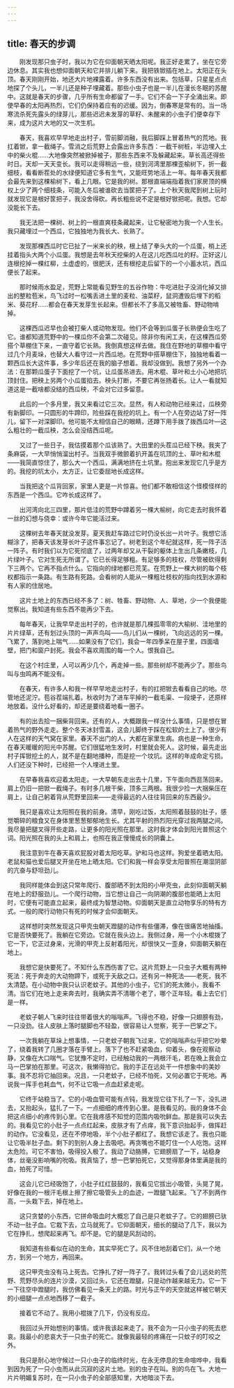 ```yaml
---
---
---
```

title: 春天的步调
---




　　刚发现那只虫子时，我以为它在仰面朝天晒太阳呢。我正好走累了，坐在它旁边休息。其实我也想仰面朝天和它并排儿躺下来。我把铁锨插在地上。太阳正在头顶。春天刚刚开始，地还大片地裸露着。许多东西没有出来。包括草，只星星点点地探了个头儿，一半儿还是种子埋藏着。那些小虫子也是一半儿在漫长冬眠的苏醒中。这就是春天的步骤，几乎所有生命都留了一手。它们不会一下子全涌出来。即使早春的太阳再热烈，它们仍保持着应有的迟缓。因为，倒春寒是常有的。当一场寒流杀死先露头的绿芽儿，那些迟迟未发芽的草籽、未醒来的小虫子们便幸存下来，成为这片大地的又一次生机。

　　春天，我喜欢早早地走出村子，雪前脚消融，我后脚踩上冒着热气的荒地。我扛着锨，拿一截绳子。雪消之后荒野上会露出许多东西：一截干树桩，半边埋入土中的柴火棍……大地像突然被掀掉被子，那些东西来不及躲藏起来。草长高还得些时日。天却一天天变长。我可以走得稍远一些，绕到河湾里那棵歪榆树下，折一截细枝，看看断茬处的水绿便知道它多有生气，又能旺势地活上一年。每年春天我都会最先来到这棵榆树下，看上几眼。它是我的树。那根直端端指着我们家房顶的横权上少了两个细枝条，可能入冬后被谁砍去当筐把子了。上个秋天我爬到树上玩时就发现它是根好筐把子，我没舍得砍。再长粗些说不定是根好锨把呢。我想。它却没能长下去。

　　我无法把一棵树、树上的一根直爽枝条藏起来，让它秘密地为我一个人生长。我只藏埋过一个西瓜，它独独地为我长大、长熟了。

　　发现那棵西瓜时它已扯了一米来长的秧，根上结了拳头大的一个瓜蛋，梢上还挂着指头大两个小瓜蛋。我想是去年秋天挖柴的人在这儿吃西瓜吐的籽。正好这儿连根挖掉一棵红柳，土虚虚的，很肥沃，还有根挖走后留下的一个小蓄水坑，西瓜便长了起来。

　　那时候雨水盈足，荒野上常能看见野生的五谷作物：牛吃进肚子没消化掉又排出的整粒苞米，鸟飞过时一松嘴丢进土里的麦粒、油菜籽，鼠洞遭毁后埋下的稻米、葵花籽……都会在春天发芽生长起来。但都长不了多高又被牲畜、野动物啃掉。

　　这棵西瓜迟早也会被打柴人或动物发现。他们不会等到瓜蛋子长熟便会生吃了它。谁都知道荒野中的一棵瓜你不会第二次碰见。除非你有闲工夫，在这棵西瓜旁搭个草棚住下来，一直守着它长熟。我倒真想这样去做。我住在野地的草棚中看守过几个月麦垛，也替大人看守过一片西瓜地。在荒野中搭草棚住下，独独地看着一颗西瓜长大这件事，多少年后还在我的脑子想着。我却没做到。我想了另外一个办法：在那颗瓜蛋子下面挖了一个坑，让瓜蛋吊进去。用木棍、草叶和土小心地把坑顶封住。把秧上另两个小瓜蛋掐去。秧头打断，不要它再张扬着长。让人一看就知道这是一截啥都没结的西瓜秧，不会对它过多留意。

　　此后的一个多月里，我又来看过它三次。显然，有人和动物已经来过，瓜秧旁有新脚印。一只圆形的牛蹄印，险些踩在我挖的坑上。有一个人在旁边站了好一阵儿，留下一对深脚印。他可能不太相信自己的眼睛，还蹲下用手拨了拨西瓜叶―这么粗壮的一截瓜秧，怎么会没结西瓜呢。

　　又过了一些日子，我估摸着那个瓜该熟了。大田里的头茬瓜已经下秧。我夹了条麻袋，一大早悄悄溜出村子。当我双手微颤着扒开盖在坑顶的土、草叶和木棍——我简直惊住了，那么大一个西瓜，满满地挤在土坑里。抱出来发现它几乎是方的。我挖的坑太小，太方正，让它委屈地长成这样。

　　当我把这个瓜背回家，家里人更是一片惊喜。他们都不敢相信这个怪模怪样的东西是一个西瓜。它咋长成这样了。

　　出河湾向北三四里，那片低洼的荒野中蹲着另一棵大榆树，向它走去时我怀着一丝的幻想与侥幸：或许今年它能活过来。

　　这棵树去年春天就没发芽。夏天我赶车路过它时仍没长出一片叶子。我想它活糊涂了，把春天该发芽长叶子这件事忘记了。树老到这个年纪就这样，死一阵子活一阵子。有时我们以为它死彻底了，过两年却又从干裂的躯体上生出几条嫩枝，几片绿叶子。它对生死无所谓了。它已长得足够粗。有足够多的枝权，尽管被砍得剩下三两个。它再不指点什么。它指向的绿地都已荒芜。在荒野上一棵大树的每个枝权都指示一条路。有生路有死路。会看树的人能从一棵粗壮枝权的指向找到水源和有人家的住居地。

　　这片土地上的东西已经不多了：树、牲畜、野动物、人、草地，少一个我便能觉察出。我知道有些东西不能再少下去。

　　每年春天，让我早早走出村子的，也许就是那几棵孤零零的大榆树、洼地里的片片绿草，还有划过头顶的一声声鸟叫——鸟儿们从一棵树，飞向远远的另一棵。飞累了，落到地上喘气……如果没有了它们，我会一年四季呆在屋子里，四面墙壁，把门和窗户封死。我会不喜欢周围的每一个人。恨我自己。

　　在这个村庄里，人可以再少几个，再走掉一些。那些树却不能再少了。那些鸟叫与虫鸣再不能没有。

　　在春天，有许多人和我一样早早地走出村子，有的扛把锨去看看自己的地。尽管地还泥泞。苞谷茬端扎着。秋收时为了进车平掉的一截毛渠、一段埂子，还原样地放着。没什么好看的，却还是要绕着地看一圈子。

　　有的出去拾一捆柴背回来。还有的人，大概跟我一样没什么事情，只是想在冒着热气的野外走走。整个冬天冰封雪盖，这会儿脚终于踩在松软的土上了。很少有人在这样的天气窝在家里。春天不出门的人，大都在家里生病。病也是一种生命，在春天暖暖的阳光中苏醒。它们很猛地生发时，村里就会死人。这时候，最先走出村子挥锨挖土的人，就不是在翻地播种，而是挖一个坟坑。这样的年成命定亏损。人们还没下种时，已经把一个人埋进土里。

　　在早春我喜欢迎着太阳走。一大早朝东走出去十几里，下午面向西逛荡回来。肩上仍旧一把锨一截绳子。有时多几根干柴，顶多三两根。我很少捡一大捆柴压在肩上，让自己躬着背从荒野里回来——走得最远的人往往背回来的东西最少。

　　我只是喜欢让太阳照在我的前身。清早，刚吃过饭，太阳照着鼓鼓的肚子，感觉嚼碎的粮食又在身体里葱葱郁郁地生长。尤其平射的热烈阳光穿过我两腿之间。我尽量把腿叉得开些走路，让更多的阳光照在那里。这时我才体会到阳光普照这个词。阳光照在我的头上和肩上，也照在我正慢慢成长的阴囊上。

　　我注意到牛在春天喜欢屁股对着太阳吃草。驴和马也这样。狗爱坐着晒太阳。老鼠和猫也爱后腿叉开坐在地上晒太阳。它们和我一样会享受太阳普照在潮湿阴部的亢奋与舒坦劲儿。

　　我同样能体会到这只常年爬行、腹部晒不到太阳的小甲壳虫，此刻仰面朝天躺在地上的舒服劲儿。一个爬行动物，当它想让自己一向阴潮的腹部也能晒上太阳时，它便有可能直立起来，最终成为智慧动物。仰面朝天是直立动物享乐的特有方式。一般的爬行动物只有死的时候才会仰面朝天。

　　这样想时突然发现这只甲壳虫朝天蹬腿的动作有些僵滞，像在很痛苦地抽搐。它是否快要死了。我躺在它旁边。它就在我头边上。我侧过身，用一个小木棍拨了它一下，它正过身来，光滑的甲壳上反射着阳光，却很快又一歪身，仰面朝天躺在地上。

　　我想它是快要死了。不知什么东西伤害了它。这片荒野上一只虫子大概有两种死法：死于奔走的大动物蹄下，或死于夭敌之口。还有另一种死法——老死，我不太清楚。在小动物中我只认识老蚊子。其他的小虫子，它们的死太微小，我看不清。当它们在地上走来奔去时，我确实弄不清哪个老了，哪个正年轻。看上去它们是一样。

　　老蚊子朝人飞来时往往带着很大的嗡嗡声。飞得也不稳，好像一只翅膀有劲，一只没劲。往人皮肤上落时腿脚也不轻盈，很容易让人觉察，死于一巴掌之下。

　　一次我躺在草垛上想事情，一只老蚊子朝我飞过来，它的嗡嗡声似乎把它吵晕了，绕着我转了几圈才落在手臂上。落下了也不赶紧吸血，仰着头，像在观察动静，又像在大口喘气。它犹豫不定时，已经触动我的一两根汗毛，若在晚上我会立马一巴掌拍在那里。可这次，我懒得拍它。我的手正在远处干一件想象中的美妙事。我不忍将它抽回来。况且，一只老蚊子，已经不怕死，又何必置它于死地。再说我一挥手也耗血气，何不让它吸一点血赶紧走呢。

　　它终于站稳当了。它的小吸血管可能有点钝，我发现它往下扎了一下，没扎进去，又抬起头，猛扎了一下。一点细细的疼传到心里。是我看见的。我的身体不会把这点细小的疼传到心里。它在我疼感不知觉的范围内吸吮鲜血。那是我可以失去的。我看见它的小肚子一点点红起来，皮肤才有了点痒，我下意识抬起手，做挥赶的动作。它没看见，还在不停地吸，半个小肚子都红了。我想它该走了。我也只能让它吸半肚子血。剩下的到别人身上去吸吧。再贪嘴也不能叮住一个人吃饱。这样太危险。可它不害怕，吸得投入极了。我动了动胳膊，它翅膀扇了一下，站稳身体，丝毫没影响嘴的吮吸。我真恼了，想一巴掌拍死它，又觉得那身体里满是我的血，拍死了可惜。

　　这会儿它已经吸饱了，小肚子红红鼓鼓的，我看见它拔出小吸管，头晃了晃，好像在我的一根汗毛根上擦了擦它吸管头上的血迹，一蹬腿飞起来。飞了不到两作高，一头栽下去，掉在地上。

　　这只贪婪的小东西，它拼命吸血时大概忘了自己是只老蚊子了。它的翅膀已驮不动一肚子血。它栽下去，立马就死了。它仰面朝天，细长的腿动了几下，我以为它在挣扎，想爬起来再飞。却不是。它的腿是风刮动的。

　　我知道有些看似在动的生命，其实早死亡了。风不住地刮着它们，从一个地方，到另一个地方，再回来。

　　这只甲壳虫没有马上死去。它挣扎了好一阵子了。我转过头看了会儿远处的荒野、荒野尽头的连片沙漠，又回过头，它还在蹬腿，只是动作越来越无力。它一下一下往空中蹬腿时，我仿佛看见一条天上的路。时光与正午的天空就这样被它朝天的小细腿一点点地西移了一截子。

　　接着它不动了。我用小棍拨了几下，仍没有反应。

　　我回过头开始想别的事情。或许我该起来走了。我不会为一只小虫子的死去悲哀。我最小的悲哀大于一只虫子的死亡。就像我最轻的疼痛在一只蚊子的叮咬之外。

　　我只是耐心地守候过一只小虫子的临终时光，在永无停息的生命喧哗中，我看到因为死了一只小虫而从此沉寂的这片土地。别的虫子在叫。别的鸟在飞。大地一片片明媚复苏时，在一只小虫子的全部感知里，大地暗淡下去。